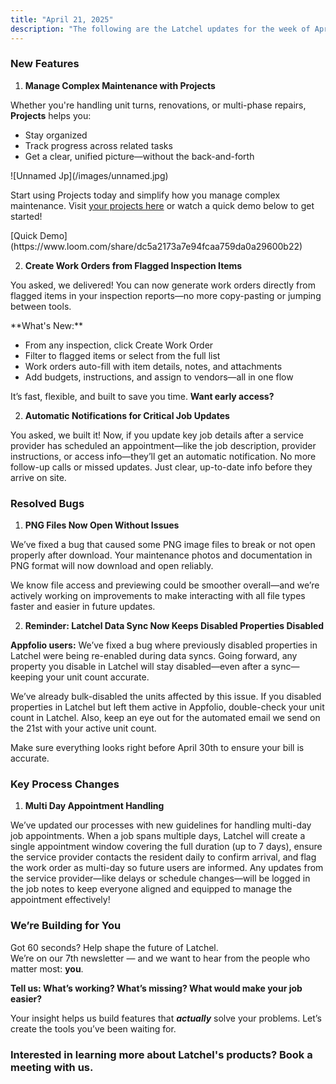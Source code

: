 ```yaml
---
title: "April 21, 2025"
description: "The following are the Latchel updates for the week of April 21, 2025."
---
```


### **New Features**

1. **Manage Complex Maintenance with Projects**

Whether you're handling unit turns, renovations, or multi-phase repairs, **Projects** helps you:

- Stay organized
- Track progress across related tasks
- Get a clear, unified picture—without the back-and-forth

<Frame>
  ![Unnamed Jp](/images/unnamed.jpg)
</Frame>

Start using Projects today and simplify how you manage complex maintenance. Visit [your projects here](https://app.latchel.com/admin/projects) or watch a quick demo below to get started\!

<Card title="Managing Latchel Projects" icon="diagram-project" iconType="duotone" color="#ff9b8a" href="/s/topic/0TO5e000000h9wqGAA/Managing-Latchel-Maintenance-Projects">
  [Quick Demo](https://www.loom.com/share/dc5a2173a7e94fcaa759da0a29600b22)
</Card>

2. **Create Work Orders from Flagged Inspection Items**

You asked, we delivered\! You can now generate work orders directly from flagged items in your inspection reports—no more copy-pasting or jumping between tools.

<Check>
  **What's New:**

  - From any inspection, click Create Work Order
  - Filter to flagged items or select from the full list
  - Work orders auto-fill with item details, notes, and attachments
  - Add budgets, instructions, and assign to vendors—all in one flow
</Check>

It’s fast, flexible, and built to save you time. **Want early access?**

<CardGroup cols={2}>
  <Card title="Sign up to have Inspections enabled today!" icon="file-pen" iconType="duotone" color="#ff9b8a" horizontal href="https://latchel.typeform.com/to/kOnrkZ3s">
    
  </Card>
</CardGroup>

2. **Automatic Notifications for Critical Job Updates**

You asked, we built it\! Now, if you update key job details after a service provider has scheduled an appointment—like the job description, provider instructions, or access info—they’ll get an automatic notification. No more follow-up calls or missed updates. Just clear, up-to-date info before they arrive on site.

### **Resolved Bugs**

1. **PNG Files Now Open Without Issues**

We’ve fixed a bug that caused some PNG image files to break or not open properly after download. Your maintenance photos and documentation in PNG format will now download and open reliably.

We know file access and previewing could be smoother overall—and we’re actively working on improvements to make interacting with all file types faster and easier in future updates.

2. **Reminder: Latchel Data Sync Now Keeps Disabled Properties Disabled**

**Appfolio users:** We’ve fixed a bug where previously disabled properties in Latchel were being re-enabled during data syncs. Going forward, any property you disable in Latchel will stay disabled—even after a sync—keeping your unit count accurate.

We’ve already bulk-disabled the units affected by this issue. If you disabled properties in Latchel but left them active in Appfolio, double-check your unit count in Latchel. Also, keep an eye out for the automated email we send on the 21st with your active unit count.

Make sure everything looks right before April 30th to ensure your bill is accurate.

### **Key Process Changes**

1. **Multi Day Appointment Handling**

We’ve updated our processes with new guidelines for handling multi-day job appointments. When a job spans multiple days, Latchel will create a single appointment window covering the full duration (up to 7 days), ensure the service provider contacts the resident daily to confirm arrival, and flag the work order as multi-day so future users are informed. Any updates from the service provider—like delays or schedule changes—will be logged in the job notes to keep everyone aligned and equipped to manage the appointment effectively\!

### **We’re Building for You**

Got 60 seconds? Help shape the future of Latchel.\
We’re on our 7th newsletter — and we want to hear from the people who matter most: **you**.

**Tell us: What’s working? What’s missing? What would make your job easier?**

<CardGroup cols={2}>
  <Card title="Share your feedback here — it’s quick and impactful." icon="message-pen" iconType="duotone" color="#ff9b8a" horizontal href="https://forms.gle/fndzwWLczhkWjBQc8">
    
  </Card>
</CardGroup>

Your insight helps us build features that **_actually_** solve your problems. Let’s create the tools you’ve been waiting for.

### **Interested in learning more about Latchel's products? Book a meeting with us.**

<CardGroup cols={2}>
  <Card title="Get a Demo" icon="comments-question-check" iconType="duotone" color="#ff9b8a" horizontal href="https://latchel.com/demo-request-releases/">
    
  </Card>
</CardGroup>